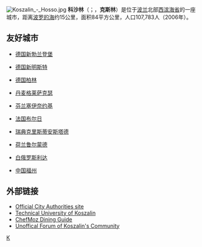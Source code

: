 [[File:Koszalin_-_Hosso.jpg|thumb]]
'''科沙林'''（{{lang-pl|Koszalin}}；{{lang-de|Köslin}}，'''克斯林'''）是位于[[波兰|波兰]]北部[[西滨海省|西滨海省]]的一座城市，距离[[波罗的海|波罗的海]]约15公里，面积84平方公里，人口107,783人（2006年）。

==友好城市==
*{{flagicon|Germany}}[[德国|德国]][[新勃兰登堡|新勃兰登堡]]
*{{flagicon|Germany}}[[德国|德国]][[新明斯特|新明斯特]]
*{{flagicon|Germany}}[[德国|德国]][[柏林|柏林]]
*{{flagicon|Denmark}}[[丹麦|丹麦]][[格莱萨克瑟|格莱萨克瑟]]
*{{flagicon|Finland}}[[芬兰|芬兰]][[塞伊奈约基|塞伊奈约基]]
*{{flagicon|France}}[[法国|法国]][[布尔日|布尔日]]
*{{flagicon|Sweden}}[[瑞典|瑞典]][[克里斯蒂安斯塔德|克里斯蒂安斯塔德]]
*{{flagicon|Netherlands}}[[荷兰|荷兰]][[鲁尔蒙德|鲁尔蒙德]]
*{{flagicon|Belarus}}[[白俄罗斯|白俄罗斯]][[利达|利达]]
*{{flagicon|PRC}}[[中国|中国]][[福州|福州]]

==外部链接==
{{commons|Malbork}}
* [http://www.koszalin.pl/ Official City Authorities site] {{Wayback|url=http://www.koszalin.pl/ |date=20210129084345 }}
* [http://www.tu.koszalin.pl/eng/ Technical University of Koszalin] {{Wayback|url=http://www.tu.koszalin.pl/eng/ |date=20210201154000 }}
* [https://web.archive.org/web/20030509140424/http://chefmoz.org/Poland/ZP/Koszalin/ ChefMoz Dining Guide]
* [https://web.archive.org/web/20070518072307/http://www.koszalin24.info/ Unoffical Forum of Koszalin's Community]

{{coord|display=title}}
{{Authority control}}
{{Poland-geo-stub}}

[[Category:波兰城市|K]]